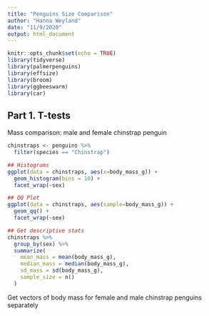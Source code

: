 ```yaml
---
title: "Penguins Size Comparison"
author: "Hanna Weyland"
date: "11/9/2020"
output: html_document
---
```


```r
knitr::opts_chunk$set(echo = TRUE)
library(tidyverse)
library(palmerpenguins)
library(effsize)
library(broom)
library(ggbeeswarm)
library(car)
```


## Part 1. T-tests

Mass comparison: male and female chinstrap penguin

```r
chinstraps <- penguins %>% 
  filter(species == "Chinstrap")

## Histograms
ggplot(data = chinstraps, aes(x=body_mass_g)) +
  geom_histogram(bins = 10) +
  facet_wrap(~sex)

## QQ Plot 
ggplot(data = chinstraps, aes(sample=body_mass_g)) +
  geom_qq() +
  facet_wrap(~sex)

## Get descriptive stats
chinstraps %>% 
  group_by(sex) %>% 
  summarize(
    mean_mass = mean(body_mass_g),
    median_mass = median(body_mass_g),
    sd_mass = sd(body_mass_g),
    sample_size = n()
  )

```

Get vectors of body mass for female and male chinstrap penguins separately

```r

```

